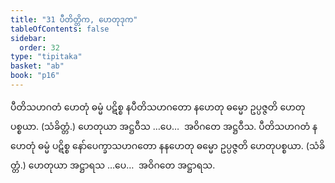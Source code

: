```yaml
---
title: "31 ပီတိတ္တိက, ဟေတုဒုက"
tableOfContents: false
sidebar:
  order: 32
type: "tipitaka"
basket: "ab"
book: "p16"
---
```



<DynamicBreadcrumb />

<Division number="73" book="p16" e="ch" v="40" p="268">

<Paragraph number="195" book="p16">
ပီတိသဟဂတံ ဟေတုံ ဓမ္မံ ပဋိစ္စ နပီတိသဟဂတော နဟေတု ဓမ္မော ဥပ္ပဇ္ဇတိ ဟေတုပစ္စယာ. (သံခိတ္တံ.) ဟေတုယာ အဋ္ဌဝီသ …ပေ…  အဝိဂတေ အဋ္ဌဝီသ.
</Paragraph>

<Paragraph number="196" book="p16">
ပီတိသဟဂတံ နဟေတုံ ဓမ္မံ ပဋိစ္စ နော်ပေက္ခာသဟဂတော နနဟေတု ဓမ္မော ဥပ္ပဇ္ဇတိ ဟေတုပစ္စယာ. (သံခိတ္တံ.) ဟေတုယာ အဋ္ဌာရသ …ပေ…  အဝိဂတေ အဋ္ဌာရသ.
</Paragraph>
</Division>